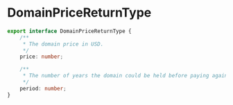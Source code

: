 # DomainPriceReturnType

```typescript
export interface DomainPriceReturnType {
    /**
     * The domain price in USD.
     */
    price: number;

    /**
     * The number of years the domain could be held before paying again.
     */
    period: number;
}
```
